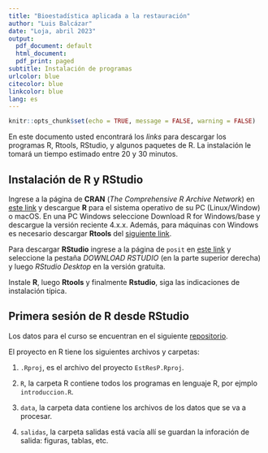 ```yaml
---
title: "Bioestadística aplicada a la restauración"
author: "Luis Balcázar"
date: "Loja, abril 2023"
output:
  pdf_document: default
  html_document:
  pdf_print: paged
subtitle: Instalación de programas
urlcolor: blue
citecolor: blue
linkcolor: blue
lang: es
---
```



```r
knitr::opts_chunk$set(echo = TRUE, message = FALSE, warning = FALSE)
```

En este documento usted encontrará los *links* para descargar los programas R, Rtools, RStudio, y algunos paquetes de R. La instalación le tomará un tiempo estimado entre 20 y 30 minutos. 

## Instalación de R y RStudio

Ingrese a la página de **CRAN** (*The Comprehensive $R$ Archive Network*) en [este link](https://cran.r-project.org/)  y descargue **R** para el sistema operativo de su PC (Linux/Window) o macOS. En una PC Windows seleccione Download R for Windows/base y descargue la versión reciente 4.x.x. Además, para máquinas con Windows es necesario descargar **Rtools** del [siguiente link](https://cran.r-project.org/bin/windows/Rtools/).


Para descargar **RStudio** ingrese a la página de `posit` en [este link](https://rstudio.com/products/rstudio/) y seleccione la pestaña _DOWNLOAD RSTUDIO_ (en la parte superior derecha) y luego _RStudio Desktop_  en la versión gratuita. 

Instale **R**, luego **Rtools** y finalmente **Rstudio**, siga las indicaciones de instalación típica.

## Primera sesión de R desde RStudio

Los datos para el curso se encuentran en el siguiente  [repositorio](https://github.com/lebalcazar/EstResP).

El proyecto en R tiene los siguientes archivos y carpetas: 

1) `.Rproj`, es el archivo del proyecto `EstResP.Rproj`.

2) `R`, la carpeta R contiene todos los programas en lenguaje R, por ejmplo `introduccion.R`.

3) `data`, la carpeta data contiene los archivos de los datos que se va a procesar. 

4) `salidas`, la carpeta salidas está vacía allí se guardan la inforación de salida: figuras, tablas, etc.


